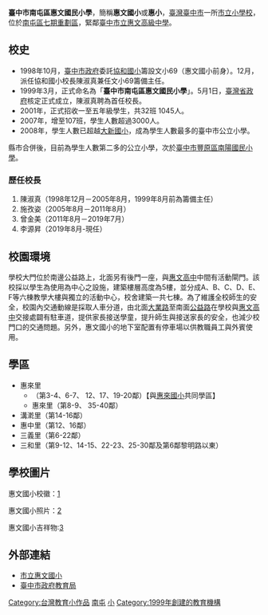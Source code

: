 {{Infobox School
| name = 臺中市南屯區惠文國民小學
| other_name = <small>Hui-Wen Elementary School</small>
| image = [[File:Hui-Wen_Elementary_School_in_Taichung.JPG|250px]]
| motto =
| established = 1999年
| type = 市立[[國民小學|國民小學]]
| district = 
| grades = 一年級－六年級
| principal = 李源昇
| sc =
| cs =  
| faculty = 147人
| staff = 20人
| students = 2558人
| athletics = 
| conference = 
| colors = 
| magazine = 
| free_label = 面積
| free_text = 4.3754[[公頃|公頃]]
| free_label2 = 
| free_text2 = 
| free_label3 = 
| free_text3 = 
| address = {{ROCTW}}[[臺中市|臺中市]][[南屯區|南屯區]][[公益路|公益路]]二段300號
| number = +886-4-2259-6907
| fax = +886-4-3601-8531
| mail = 
| website = [http://www.hwes.tc.edu.tw 惠文國民小學全球資訊網]
|coordinates={{coord|24.151621|120.638256|display=inline,title}}|pushpin_map=Taiwan Taichung
}}

'''臺中市南屯區惠文國民小學'''，簡稱'''惠文國小'''或'''惠小'''，[[臺灣|臺灣]][[臺中市|臺中市]]一所[[國民小學|市立小學校]]，位於[[南屯區|南屯區]][[七期重劃區|七期重劃區]]，緊鄰[[臺中市立惠文高級中學|臺中市立惠文高級中學]]。

== 校史 ==
*1998年10月，[[臺中市政府|臺中市政府]]委託[[臺中市西屯區協和國民小學|協和國小]]籌設文小69（惠文國小前身）。12月，派任協和國小校長陳淑真兼任文小69籌備主任。
*1999年3月，正式命名為「'''臺中市南屯區惠文國民小學'''」。5月1日，[[臺灣省政府|臺灣省政府]]核定正式成立，陳淑真聘為首任校長。
*2001年，正式招收一至五年級學生，共32班 1045人。
*2007年，增至107班，學生人數超過3000人。
*2008年，學生人數已超越[[臺中市南屯區大新國民小學|大新國小]]，成為學生人數最多的臺中市公立小學。

縣市合併後，目前為學生人數第二多的公立小學，次於[[臺中市豐原區南陽國民小學|臺中市豐原區南陽國民小學]]。

=== 歷任校長 ===
#陳淑真（1998年12月－2005年8月，1999年8月前為籌備主任）
#施孜姿（2005年8月－2011年8月）
#曾金美（2011年8月－2019年7月）
#李源昇（2019年8月-現任）

== 校園環境 ==
學校大門位於南邊公益路上，北面另有後門一座，與[[臺中市立惠文高級中學|惠文高中]]中間有活動閘門。該校採以學生為使用為中心之設施，建築樓層高度為5樓，並分成A、B、C、D、E、F等六棟教學大樓與獨立的活動中心，校舍建築一共七棟。為了維護全校師生的安全，校園內交通動線是採取人車分道，由北面[[大業路|大業路]]至南面[[公益路|公益路]]在學校與[[臺中市立惠文高級中學|惠文高中]]交接處闢有駐車道，提供家長接送學童，提升師生與接送家長的安全，也減少校門口的交通問題。另外，惠文國小的地下室配置有停車場以供教職員工與外賓使用。

== 學區 ==
*惠來里
**（第3-4、6-7、 12、17、19-20鄰）【與[[臺中市西屯區惠來國民小學|惠來國小]]共同學區】
**惠來里（第8-9、 35-40鄰）
*溝漧里（第14-16鄰）
*惠中里（第12、16鄰）
*三義里（第6-22鄰）
*三和里（第9-12、14-15、22-23、25-30鄰及第6鄰黎明路以東）

== 學校圖片 ==

惠文國小校徽：[https://web.archive.org/web/20141006131528/http://web.hwes.tc.edu.tw/data/modules/Mod13/2005-08-25_32/681016290.jpg] 

惠文國小照片：[https://web.archive.org/web/20060117134347/http://web.hwes.tc.edu.tw/data/modules/Mod14/2005-08-25_31/274834441.gif]

惠文國小吉祥物:[https://web.archive.org/web/20141006071244/http://web.hwes.tc.edu.tw/data/modules/Mod13/2005-08-25_32/548530677.gif]

== 外部連結 ==
*[https://web.archive.org/web/20170629003317/http://www.hwes.tc.edu.tw/ 市立惠文國小]
*[https://web.archive.org/web/20061029090422/http://www.tceb.edu.tw/ 臺中市政府教育局]

{{臺中市國民中小學}}
{{臺中市第七期市地重劃區}}

[[Category:台灣教育小作品|Category:台灣教育小作品]]
[[Category:臺中市立國民小學|南屯]]
[[Category:南屯區學校|小]]
[[Category:1999年創建的教育機構|Category:1999年創建的教育機構]]